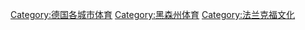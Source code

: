 [[Category:德国各城市体育|Category:德国各城市体育]]
[[Category:黑森州体育|Category:黑森州体育]]
[[Category:法兰克福文化|Category:法兰克福文化]]